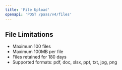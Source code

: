 ```yaml
---
title: 'File Upload'
openapi: 'POST /paas/v4/files'
---
```



## File Limitations
- Maximum 100 files
- Maximum 100MB per file
- Files retained for 180 days
- Supported formats: pdf, doc, xlsx, ppt, txt, jpg, png